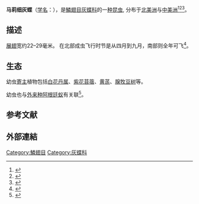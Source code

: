 {{Speciesbox
|image=Leptotes marina-ventral.jpg
|taxon=Leptotes marina
|authority=([[w:Tryon_Reakirt|Reakirt]], 1868)
|synonyms=* ''Lycaena marina''<br />
* ''Leptotes burdicki''
}}
'''马莉细灰蝶'''（[[学名|学名]]：{{lang|la|''Leptotes marina''}}），是[[鱗翅目|鱗翅目]][[灰蝶科|灰蝶科]]的一[[物种|种]][[昆虫|昆虫]], 分布于[[北美洲|北美洲]]与[[中美洲|中美洲]]<ref>{{cite web
|url=https://www.scib.gc.ca/eng/species-bank/butterflies-of-canada/marine-blue/?id=1370403265679
|title=Marine Blue (Leptotes marina) (Reakirt, 1868)
|publisher=Canadian Biodiversity Information Facility
}}</ref><ref>{{cite journal
|last1=Gall
|first1=Wayne K.
|last2=Andrle
|first2=Robert F
|date=1994
|title=Significant Range Extension of Leptotes Marina (Lepidoptera: Lycaenidae) Into New York State
|url=https://scholar.valpo.edu/tgle/vol26/iss4/6
|journal=The Great Lakes Entomologist
|volume=26
|issue=4
}}</ref><ref>{{cite web
|url=https://repositorio.unam.mx/contenidos/39leptotes-marina39-reakirt-1868-1947570
|title="Leptotes marina" (Reakirt, 1868)
|publisher=Instituto de Biología, UNAM
}}</ref>。

==描述==
[[展翅|展翅]]宽约22–29毫米。 在北部成虫飞行时节是从四月到九月，南部则全年可飞<ref>{{cite web
|url=https://www.butterfliesandmoths.org/species/Leptotes-marina
|title=Marine Blue Leptotes marina (Reakirt, 1868)
|publisher=Butterflies and Moths of North America
}}</ref>。

==生态==
幼虫[[寄主|寄主]]植物包括[[白花丹属|白花丹属]]、[[紫花苜蓿|紫花苜蓿]]、[[黄芪|黄芪]]、[[腺牧豆树|腺牧豆树]]等。

幼虫也与[[外来种|外来种]][[阿根廷蚁|阿根廷蚁]]有关联<ref>{{cite journal
|last1=Brown
|first1=John Wesley
|date=December 1989
|title=Urban biology of Leptotes marina (Reakirt) (Lycaenidae)
|url=https://www.researchgate.net/publication/334588648_Urban_biology_of_Leptotes_marina_Reakirt_Lycaenidae
|journal=Journal of the Lepidopterists' Society
|volume=44
|pages=200-201
}}</ref>。

==参考文献==
{{Reflist}}

==外部連結==
{{Commons}}
{{Wikispecies}}
{{Taxonbar|from=Q1311624}}
[[Category:鱗翅目|Category:鱗翅目]]
[[Category:灰蝶科|Category:灰蝶科]]